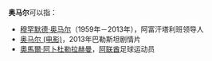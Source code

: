 '''奥马尔'''可以指：

*[[穆罕默德·奥马尔|穆罕默德·奥马尔]]（1959年－2013年），阿富汗塔利班领导人
*[[奥马尔_(电影)|奥马尔 (电影)]]，2013年巴勒斯坦剧情片
*[[奧馬爾·阿卜杜勒拉赫曼|奧馬爾·阿卜杜勒拉赫曼]]，[[阿联酋|阿联酋]]足球运动员
{{Disambig|Cat=三字消歧义}}